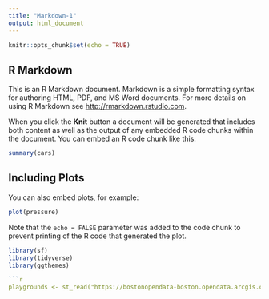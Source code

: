 ```yaml
---
title: "Markdown-1"
output: html_document
---
```


```r
knitr::opts_chunk$set(echo = TRUE)
```

## R Markdown

This is an R Markdown document. Markdown is a simple formatting syntax for authoring HTML, PDF, and MS Word documents. For more details on using R Markdown see <http://rmarkdown.rstudio.com>.

When you click the **Knit** button a document will be generated that includes both content as well as the output of any embedded R code chunks within the document. You can embed an R code chunk like this:

```r
summary(cars)
```

## Including Plots

You can also embed plots, for example:

```r
plot(pressure)
```

Note that the `echo = FALSE` parameter was added to the code chunk to prevent printing of the R code that generated the plot.

```r
library(sf)
library(tidyverse)
library(ggthemes)

```r
playgrounds <- st_read("https://bostonopendata-boston.opendata.arcgis.com/datasets/eebd3daed05a45678894db30d9bf0cfb_0.kml?outSR=%7B%22latestWkid%22%3A2249%2C%22wkid%22%3A102686%7D",quiet = TRUE)
```

